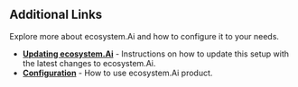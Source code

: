 ## Additional Links

Explore more about ecosystem.Ai and how to configure it to your needs.

- **[Updating ecosystem.Ai](/docs/local/docker)**
      - Instructions on how to update this setup with the latest changes to ecosystem.Ai.
- **[Configuration](/docs/configuration)**
      - How to use ecosystem.Ai product.
